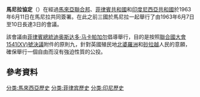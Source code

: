 {{Infobox Treaty
| name                = 馬尼拉協定
| long_name           = [[馬來亞聯邦|馬來亞聯邦]]、[[菲律賓共和國|菲律賓共和國]]和[[印度尼西亞共和國|印度尼西亞共和國]]之間的馬尼拉協定、[[馬尼拉宣言|馬尼拉宣言]]和聯合聲明
| image               = Manila Accord (31 July 1963).djvu
| image_width         = 250px
| caption             =
| type                =
| date_drafted        = 1963年6月7日
| date_signed         = 1963年8月5日
| location_signed     = [[菲律賓|菲律賓]][[馬尼拉|馬尼拉]]
| date_sealed         =
| date_effective      =
| condition_effective = 
| date_expiration     =
| signatories         = [[迪奥斯达多·马卡帕加|迪奥斯达多·马卡帕加]]<br />[[迪奥斯达多·马卡帕加尔|迪奥斯达多·马卡帕加尔]]<br />[[東姑阿都拉曼|東姑阿都拉曼]]
| parties             = {{flagicon|Malaya}} [[馬來亞聯合邦|馬來亞聯合邦]]<br />{{flagicon|Philippines|1936}} [[菲律賓|菲律賓]]<br /> {{flag|Indonesia}}
| depositor           = 
| language            = [[英語|英語]]
| languages           =
| wikisource1         =  Manila Accord (31 July 1963)
}}

'''馬尼拉協定'''（{{lang-en|'''Manila Accord'''}}）在經過[[馬來亞聯合邦|馬來亞聯合邦]]、[[菲律賓共和國|菲律賓共和國]]和[[印度尼西亞共和國|印度尼西亞共和國]]於1963年6月11日在馬尼拉共同簽署。在此之前三國於馬尼拉一起舉行了由1963年6月7日至10日長達3日的會議。

該會議由[[菲律賓總統|菲律賓總統]][[迪奥斯达多·马卡帕加尔|迪奥斯达多·马卡帕加尔]]倡導舉行，目的是按照[[聯合國大會1541(XV)號決議|聯合國大會1541(XV)號決議]]附件的原則九，針對英國殖民地[[北婆羅洲直轄殖民地|北婆羅洲]]和[[砂拉越直轄殖民地|砂拉越]]人民的意願，確保舉行一個自由而沒有強迫性質的公投。
== 參考資料 ==
{{reflist}}

{{commons|Manila Accord (31 July 1963).djvu}}
[[分类:馬來西亞歷史|分类:馬來西亞歷史]]
[[分类:菲律宾歷史|分类:菲律宾歷史]]
[[分类:印尼歷史|分类:印尼歷史]]